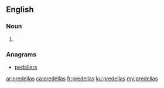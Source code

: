 ==English==

===Noun===
{{head|en|plural}}

# {{plural of|predella|lang=en}}

===Anagrams===
* [[pedallers#English|pedallers]]

[[ar:predellas]]
[[ca:predellas]]
[[fr:predellas]]
[[ku:predellas]]
[[my:predellas]]